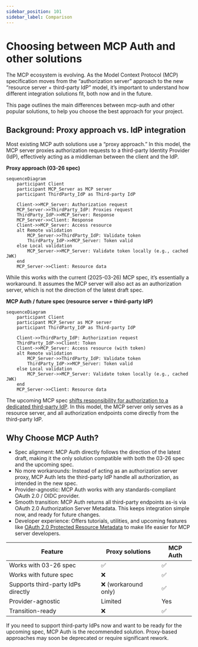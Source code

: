 ```yaml
---
sidebar_position: 101
sidebar_label: Comparison
---
```


# Choosing between MCP Auth and other solutions

The MCP ecosystem is evolving. As the Model Context Protocol (MCP) specification moves from the “authorization server” approach to the new “resource server + third-party IdP” model, it’s important to understand how different integration solutions fit, both now and in the future.

This page outlines the main differences between mcp-auth and other popular solutions, to help you choose the best approach for your project.

## Background: Proxy approach vs. IdP integration

Most existing MCP auth solutions use a “proxy approach.” In this model, the MCP server proxies authorization requests to a third-party Identity Provider (IdP), effectively acting as a middleman between the client and the IdP.

**Proxy approach (03-26 spec)**

```mermaid
sequenceDiagram
    participant Client
    participant MCP_Server as MCP server
    participant ThirdParty_IdP as Third-party IdP

    Client->>MCP_Server: Authorization request
    MCP_Server->>ThirdParty_IdP: Proxies request
    ThirdParty_IdP->>MCP_Server: Response
    MCP_Server->>Client: Response
    Client->>MCP_Server: Access resource
    alt Remote validation
        MCP_Server->>ThirdParty_IdP: Validate token
        ThirdParty_IdP->>MCP_Server: Token valid
    else Local validation
        MCP_Server->>MCP_Server: Validate token locally (e.g., cached JWK)
    end
    MCP_Server->>Client: Resource data
```

While this works with the current (2025-03-26) MCP spec, it’s essentially a workaround. It assumes the MCP server will also act as an authorization server, which is not the direction of the latest draft spec.

**MCP Auth / future spec (resource server + third-party IdP)**

```mermaid
sequenceDiagram
    participant Client
    participant MCP_Server as MCP server
    participant ThirdParty_IdP as Third-party IdP

    Client->>ThirdParty_IdP: Authorization request
    ThirdParty_IdP->>Client: Token
    Client->>MCP_Server: Access resource (with token)
    alt Remote validation
        MCP_Server->>ThirdParty_IdP: Validate token
        ThirdParty_IdP->>MCP_Server: Token valid
    else Local validation
        MCP_Server->>MCP_Server: Validate token locally (e.g., cached JWK)
    end
    MCP_Server->>Client: Resource data
```

The upcoming MCP spec [shifts responsibility for authorization to a dedicated third-party IdP](https://github.com/modelcontextprotocol/modelcontextprotocol/issues/205). In this model, the MCP server only serves as a resource server, and all authorization endpoints come directly from the third-party IdP.

## Why Choose MCP Auth?

- Spec alignment: MCP Auth directly follows the direction of the latest draft, making it the only solution compatible with both the 03-26 spec and the upcoming spec.
- No more workarounds: Instead of acting as an authorization server proxy, MCP Auth lets the third-party IdP handle all authorization, as intended in the new spec.
- Provider-agnostic: MCP Auth works with any standards-compliant OAuth 2.0 / OIDC provider.
- Smooth transition: MCP Auth returns all third-party endpoints as-is via OAuth 2.0 Authorization Server Metadata. This keeps integration simple now, and ready for future changes.
- Developer experience: Offers tutorials, utilities, and upcoming features like [OAuth 2.0 Protected Resource Metadata](https://auth.wiki/protected-resource-metadata) to make life easier for MCP server developers.

| Feature                            | Proxy solutions      | MCP Auth |
| ---------------------------------- | -------------------- | -------- |
| Works with 03-26 spec              | ✅                   | ✅       |
| Works with future spec             | ❌                   | ✅       |
| Supports third-party IdPs directly | ❌ (workaround only) | ✅       |
| Provider-agnostic                  | Limited              | Yes      |
| Transition-ready                   | ❌                   | ✅       |

If you need to support third-party IdPs now and want to be ready for the upcoming spec, MCP Auth is the recommended solution. Proxy-based approaches may soon be deprecated or require significant rework.
